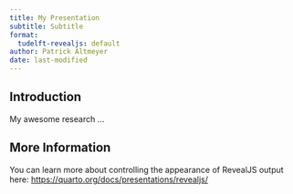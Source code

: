 ```yaml
---
title: My Presentation
subtitle: Subtitle
format:
  tudelft-revealjs: default
author: Patrick Altmeyer
date: last-modified
---
```


## Introduction

My awesome research ...

## More Information

You can learn more about controlling the appearance of RevealJS output here: <https://quarto.org/docs/presentations/revealjs/>

